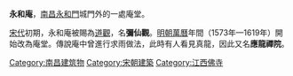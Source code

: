 '''永和庵'''，[[南昌|南昌]][[永和門|永和門]]城門外的一處庵堂。

[[宋代|宋代]]初期，永和庵被賜為[[道觀|道觀]]，名'''彌仙觀'''。[[明朝|明朝]][[萬曆|萬曆]]年間（1573年—1619年）開始改為庵堂。傳說庵中曾進行求雨做法，此時有人看見真龍，因此又名'''應龍禪院'''。

{{老南昌}}
{{江城名迹}}
[[Category:南昌建筑物|Category:南昌建筑物]]
[[Category:宋朝建築|Category:宋朝建築]]
[[Category:江西佛寺|Category:江西佛寺]]